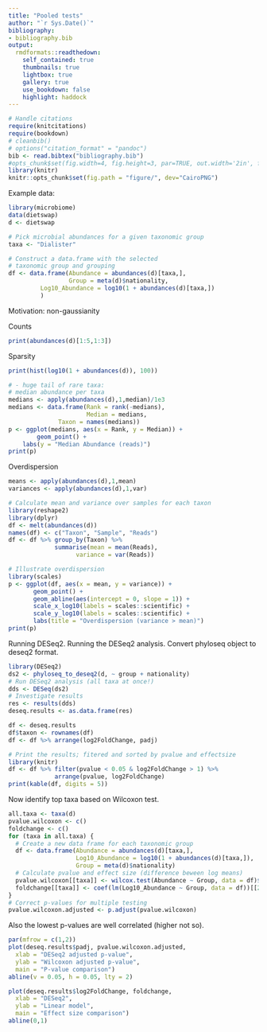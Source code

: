 ```yaml
---
title: "Pooled tests"
author: "`r Sys.Date()`"
bibliography: 
- bibliography.bib
output:
  rmdformats::readthedown:
    self_contained: true
    thumbnails: true
    lightbox: true
    gallery: true
    use_bookdown: false
    highlight: haddock
---
```

<!--
  %\VignetteEngine{knitr::rmarkdown}
  %\VignetteIndexEntry{microbiome tutorial - atlas}
  %\usepackage[utf8]{inputenc}
-->




```r
# Handle citations
require(knitcitations)
require(bookdown)
# cleanbib()
# options("citation_format" = "pandoc")
bib <- read.bibtex("bibliography.bib")
#opts_chunk$set(fig.width=4, fig.height=3, par=TRUE, out.width='2in', fig.pos='H')
library(knitr)
knitr::opts_chunk$set(fig.path = "figure/", dev="CairoPNG")
```

Example data:


```r
library(microbiome)
data(dietswap)
d <- dietswap

# Pick microbial abundances for a given taxonomic group
taxa <- "Dialister"

# Construct a data.frame with the selected
# taxonomic group and grouping
df <- data.frame(Abundance = abundances(d)[taxa,],
                 Group = meta(d)$nationality,
		 Log10_Abundance = log10(1 + abundances(d)[taxa,])
		 )
```



Motivation: non-gaussianity


Counts

```r
print(abundances(d)[1:5,1:3])
```


Sparsity

```r
print(hist(log10(1 + abundances(d)), 100))

# - huge tail of rare taxa:
# median abundance per taxa
medians <- apply(abundances(d),1,median)/1e3
medians <- data.frame(Rank = rank(-medians),
                      Median = medians,
		      Taxon = names(medians))
p <- ggplot(medians, aes(x = Rank, y = Median)) +
        geom_point() +
	labs(y = "Median Abundance (reads)")
print(p)
```

Overdispersion

```r
means <- apply(abundances(d),1,mean)
variances <- apply(abundances(d),1,var)

# Calculate mean and variance over samples for each taxon
library(reshape2)
library(dplyr)
df <- melt(abundances(d))
names(df) <- c("Taxon", "Sample", "Reads")
df <- df %>% group_by(Taxon) %>%
             summarise(mean = mean(Reads),
	               variance = var(Reads))

# Illustrate overdispersion
library(scales)
p <- ggplot(df, aes(x = mean, y = variance)) +
       geom_point() +
       geom_abline(aes(intercept = 0, slope = 1)) +
       scale_x_log10(labels = scales::scientific) +
       scale_y_log10(labels = scales::scientific) +
       labs(title = "Overdispersion (variance > mean)")
print(p)
```


Running DESeq2. Running the DESeq2 analysis. Convert phyloseq object to deseq2 format.

```r
library(DESeq2)
ds2 <- phyloseq_to_deseq2(d, ~ group + nationality)
# Run DESeq2 analysis (all taxa at once!)
dds <- DESeq(ds2)
# Investigate results
res <- results(dds)
deseq.results <- as.data.frame(res)

df <- deseq.results
df$taxon <- rownames(df)
df <- df %>% arrange(log2FoldChange, padj)

# Print the results; fitered and sorted by pvalue and effectsize
library(knitr)
df <- df %>% filter(pvalue < 0.05 & log2FoldChange > 1) %>%
             arrange(pvalue, log2FoldChange)
print(kable(df, digits = 5))
```


Now identify top taxa based on Wilcoxon test.

```r
all.taxa <- taxa(d)
pvalue.wilcoxon <- c()
foldchange <- c()
for (taxa in all.taxa) {
  # Create a new data frame for each taxonomic group
  df <- data.frame(Abundance = abundances(d)[taxa,],
                   Log10_Abundance = log10(1 + abundances(d)[taxa,]),
                   Group = meta(d)$nationality)
  # Calculate pvalue and effect size (difference beween log means)		 
  pvalue.wilcoxon[[taxa]] <- wilcox.test(Abundance ~ Group, data = df)$p.value
  foldchange[[taxa]] <- coef(lm(Log10_Abundance ~ Group, data = df))[[2]]
}
# Correct p-values for multiple testing
pvalue.wilcoxon.adjusted <- p.adjust(pvalue.wilcoxon)
```

Also the lowest p-values are well correlated (higher not so).

```r
par(mfrow = c(1,2))
plot(deseq.results$padj, pvalue.wilcoxon.adjusted,
  xlab = "DESeq2 adjusted p-value",
  ylab = "Wilcoxon adjusted p-value",
  main = "P-value comparison")
abline(v = 0.05, h = 0.05, lty = 2)

plot(deseq.results$log2FoldChange, foldchange, 
  xlab = "DESeq2",
  ylab = "Linear model",
  main = "Effect size comparison")
abline(0,1)
```

